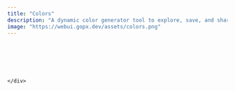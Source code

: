 ```yaml
---
title: "Colors"
description: "A dynamic color generator tool to explore, save, and share custom colors and palettes easily."
image: "https://webui.gopx.dev/assets/colors.png"
---
```




<PageHeader title="Colors"
heading="Dynamic color generator and Tailwind color palettes"
description="Explore, create, and test custom colors, combinations, and gradients with our dynamic color generator. Save your favorite palettes and easily share them with others on our user-friendly Colors page."
/>

<br />

<div className="w-full max-w-7xl m-auto mb-24 ">
  <div className="m-4">

<ColorGenerator />

<br />
<br />
<br />

<ColorPalette />

    </div>
</div>
